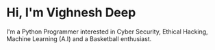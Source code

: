 # Hi, I'm Vighnesh Deep

I'm a Python Programmer interested in Cyber Security, Ethical Hacking, Machine Learning (A.I) and a Basketball enthusiast.
